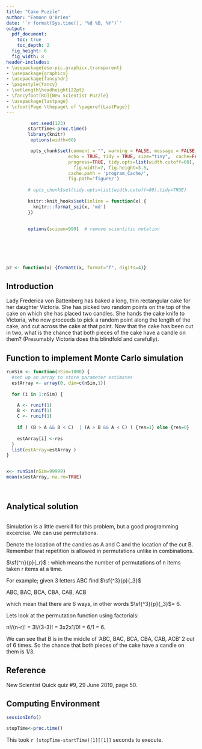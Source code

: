 ```yaml
---
title: "Cake Puzzle"
author: "Eamonn O'Brien"
date: '`r format(Sys.time(), "%d %B, %Y")`'
output:
  pdf_document:
    toc: true
    toc_depth: 2
  fig_height: 6
  fig_width: 8
header-includes:
- \usepackage{eso-pic,graphicx,transparent}
- \usepackage{graphicx}
- \usepackage{fancyhdr}
- \pagestyle{fancy}
- \setlength\headheight{22pt}
- \fancyfoot[RO]{New Scientist Puzzle}
- \usepackage{lastpage}
- \cfoot{Page \thepage\ of \pageref{LastPage}}
---
```


\newpage  
\tableofcontents  
\listoffigures
\listoftables
\newpage

```r

 

         set.seed(123)
        startTime<-proc.time()
        library(knitr)
         options(width=60)

         opts_chunk$set(comment = "", warning = FALSE, message = FALSE,
                       echo = TRUE, tidy = TRUE, size="tiny",  cache=FALSE,
                       progress=TRUE, tidy.opts=list(width.cutoff=60),
                         fig.width=7, fig.height=3.5,
                       cache.path = 'program_Cache/',
                       fig.path='figure/')
         
        # opts_chunk$set(tidy.opts=list(width.cutoff=80),tidy=TRUE) 
         
        knitr::knit_hooks$set(inline = function(x) {
          knitr:::format_sci(x, 'md')
        })
         
        
        options(scipen=999)  # remove scientific notation
        

        
        
 
```

```r

p2 <- function(x) {formatC(x, format="f", digits=4)}

```

## Introduction

Lady Frederica von Battenberg has baked a long, thin rectangular cake for her daughter Victoria. She has picked two random points on the top of the cake on which she has placed two candles. She hands the cake knife to Victoria, who now proceeds to pick a random point along the length of the cake, and cut across the cake at that point. Now that the cake has been cut in two, what is the chance that both pieces of the cake have a candle on them? (Presumably Victoria does this blindfold and carefully).

## Function to implement Monte Carlo simulation 

```r


runSim <- function(nSim=1000) {
  #set up an array to store parameter estimates
  estArray <- array(0, dim=c(nSim,1))
  
  for (i in 1:nSim) {

    A <- runif(1)
    B <- runif(1)
    C <- runif(1)
    
    if ( (B > A && B < C)  | (A > B && A < C) ) {res=1} else {res=0}
   
    estArray[i] <-res 
  }
  list(estArray=estArray )
}


x<- runSim(nSim=99999)
mean(x$estArray, na.rm=TRUE)

 
```


## Analytical solution 

```r

```

Simulation is a little overkill for this problem, but a good programming excercise. We can use permutations. 

Denote the location of the candles as A and C and the location of the cut B. Remember that repetition is allowed in permutations unlike in combinations.

$\sf{^n}{p}{_r}$ : which means the number of permutations of n items taken r items at a time.

For example; given 3 letters ABC find $\sf{^3}{p}{_3}$

ABC, BAC, BCA, CBA, CAB, ACB

which mean that there are 6 ways, in other words $\sf{^3}{p}{_3}$= 6. 

Lets look at the permutation function using factorials:

n!/(n-r)!  = 3!/(3-3)! = 3x2x1/0! = 6/1 = 6.

We can see that B is in the middle of 'ABC, BAC, BCA, CBA, CAB, ACB' 2 out of 6 times. So the chance that both pieces of the cake have a candle on them is 1/3.

## Reference

New Scientist Quick quiz #9, 29 June 2019, page 50.

\newpage  

## Computing Environment

```r

sessionInfo()

```

```r

stopTime<-proc.time()

```

This took `r (stopTime-startTime)[1][[1]]` seconds to execute.

 